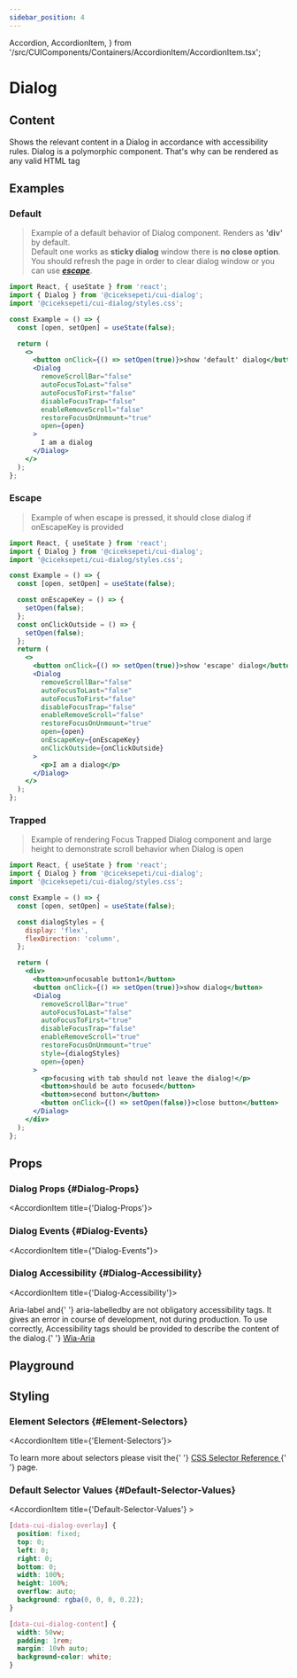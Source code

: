 ```yaml
---
sidebar_position: 4
---
```



  Accordion,
  AccordionItem,
} from '/src/CUIComponents/Containers/AccordionItem/AccordionItem.tsx';


# Dialog

<HeaderTableContainer data={dialog} />

## Content

<InfoContainer>
  Shows the relevant content in a Dialog in accordance with accessibility rules.
  Dialog is a polymorphic component. That's why can be rendered as any valid
  HTML tag
</InfoContainer>

## Examples

### Default

> Example of a default behavior of Dialog component. Renders as **'div'** by default.<br/>Default one works as **sticky dialog** window there is **no close option**. You should refresh the page in order to clear dialog window or you can use [**_escape_**](#escape).

```jsx
import React, { useState } from 'react';
import { Dialog } from '@ciceksepeti/cui-dialog';
import '@ciceksepeti/cui-dialog/styles.css';

const Example = () => {
  const [open, setOpen] = useState(false);

  return (
    <>
      <button onClick={() => setOpen(true)}>show 'default' dialog</button>
      <Dialog
        removeScrollBar="false"
        autoFocusToLast="false"
        autoFocusToFirst="false"
        disableFocusTrap="false"
        enableRemoveScroll="false"
        restoreFocusOnUnmount="true"
        open={open}
      >
        I am a dialog
      </Dialog>
    </>
  );
};
```

<CUIDialogDefault />

### Escape<a name="escape"></a>

> Example of when escape is pressed, it should close dialog if onEscapeKey is
> provided

```jsx
import React, { useState } from 'react';
import { Dialog } from '@ciceksepeti/cui-dialog';
import '@ciceksepeti/cui-dialog/styles.css';

const Example = () => {
  const [open, setOpen] = useState(false);

  const onEscapeKey = () => {
    setOpen(false);
  };
  const onClickOutside = () => {
    setOpen(false);
  };
  return (
    <>
      <button onClick={() => setOpen(true)}>show 'escape' dialog</button>
      <Dialog
        removeScrollBar="false"
        autoFocusToLast="false"
        autoFocusToFirst="false"
        disableFocusTrap="false"
        enableRemoveScroll="false"
        restoreFocusOnUnmount="true"
        open={open}
        onEscapeKey={onEscapeKey}
        onClickOutside={onClickOutside}
      >
        <p>I am a dialog</p>
      </Dialog>
    </>
  );
};
```

<CUIDialogEscape />

### Trapped

> Example of rendering Focus Trapped Dialog component and large height to
> demonstrate scroll behavior when Dialog is open

```jsx
import React, { useState } from 'react';
import { Dialog } from '@ciceksepeti/cui-dialog';
import '@ciceksepeti/cui-dialog/styles.css';

const Example = () => {
  const [open, setOpen] = useState(false);

  const dialogStyles = {
    display: 'flex',
    flexDirection: 'column',
  };

  return (
    <div>
      <button>unfocusable button1</button>
      <button onClick={() => setOpen(true)}>show dialog</button>
      <Dialog
        removeScrollBar="true"
        autoFocusToLast="false"
        autoFocusToFirst="true"
        disableFocusTrap="false"
        enableRemoveScroll="true"
        restoreFocusOnUnmount="true"
        style={dialogStyles}
        open={open}
      >
        <p>focusing with tab should not leave the dialog!</p>
        <button>should be auto focused</button>
        <button>second button</button>
        <button onClick={() => setOpen(false)}>close button</button>
      </Dialog>
    </div>
  );
};
```

<CUIDialogTrapped />

## Props

<Accordion className="accordion" defaultIndexes={[0]} single={false}>

### Dialog Props {#Dialog-Props}

<AccordionItem title={'Dialog-Props'}>

  <PropTable tableData={dialog.dialogProps} />
</AccordionItem >

### Dialog Events {#Dialog-Events}

<AccordionItem title={"Dialog-Events"}>

  <EventTable tableData={dialog.dialogEvents} />
</AccordionItem >

### Dialog Accessibility {#Dialog-Accessibility}

<AccordionItem title={'Dialog-Accessibility'}>

  <AdmonitionContainer type="info">
    <span style={{ fontWeight: '600' }}>Aria-label</span> and{' '}
    <span style={{ fontWeight: '600' }}>aria-labelledby</span> are not
    obligatory accessibility tags. It gives an error in course of development,
    not during production. To use correctly, Accessibility tags should be
    provided to describe the content of the dialog.{' '}
    <a
      href="https://www.w3.org/TR/wai-aria-practices-1.1/examples/dialog-modal/dialog.html"
      target="_blank"
    >
      Wia-Aria
    </a>
  </AdmonitionContainer>
  <AccessibilityTable tableData={dialog.dialogAccessibility} />
</AccordionItem >

</Accordion>

## Playground

<Playground urls={dialog.sandboxUrls} />

## Styling

<Accordion className="accordion" defaultIndexes={[0]} single={false}>

### Element Selectors {#Element-Selectors}

<AccordionItem title={'Element-Selectors'}>

<AdmonitionContainer type="tip">
  To learn more about selectors please visit the{' '}
  <a href="https://www.w3schools.com/cssref/css_selectors.asp">
    CSS Selector Reference
  </a>{' '}
  page.
</AdmonitionContainer>

<StylingTable tableData={dialog.dialogStylingTable} />
</AccordionItem >

### Default Selector Values {#Default-Selector-Values}

<AccordionItem title={'Default-Selector-Values'} >

```css
[data-cui-dialog-overlay] {
  position: fixed;
  top: 0;
  left: 0;
  right: 0;
  bottom: 0;
  width: 100%;
  height: 100%;
  overflow: auto;
  background: rgba(0, 0, 0, 0.22);
}

[data-cui-dialog-content] {
  width: 50vw;
  padding: 1rem;
  margin: 10vh auto;
  background-color: white;
}
```

</AccordionItem >

</Accordion>
